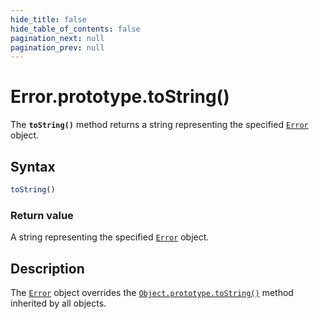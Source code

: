```yaml
---
hide_title: false
hide_table_of_contents: false
pagination_next: null
pagination_prev: null
---
```

# Error.prototype.toString()

The **`toString()`** method returns a string representing the
specified [`Error`](../Error.md) object.

## Syntax

```js
toString()
```

### Return value

A string representing the specified [`Error`](../Error.md) object.

## Description

The [`Error`](../Error.md) object overrides the [`Object.prototype.toString()`](../../Object/prototype/toString.md)
method inherited by all objects. 

